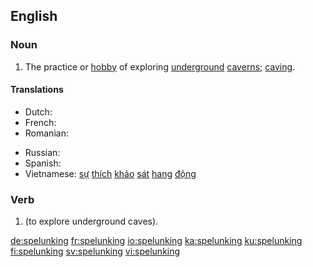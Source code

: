 ==English==

===Noun===
{{wikipedia}}
{{en-noun|-}}

# The practice or [[hobby]] of exploring [[underground]] [[caverns]]; [[caving]].

====Translations====
{{trans-top|exploring underground caverns}}
* Dutch: {{t+|nl|speleologie|f}}
* French: {{t+|fr|spéléologie|f}}
* Romanian: {{t+|ro|speologie|f}}
{{trans-mid}}
* Russian: {{t+|ru|спелеология|f|tr=sp'el'eológija}}
* Spanish: {{t+|es|espeleología|f}}
* Vietnamese: [[sự]] [[thích]] [[khảo]] [[sát]] [[hang#Vietnamese|hang]] [[động]]
{{trans-bottom}}

===Verb===
{{head|en|present participle}}

# {{present participle of|spelunk|lang=en}} (to explore underground caves).

[[de:spelunking]]
[[fr:spelunking]]
[[io:spelunking]]
[[ka:spelunking]]
[[ku:spelunking]]
[[fi:spelunking]]
[[sv:spelunking]]
[[vi:spelunking]]